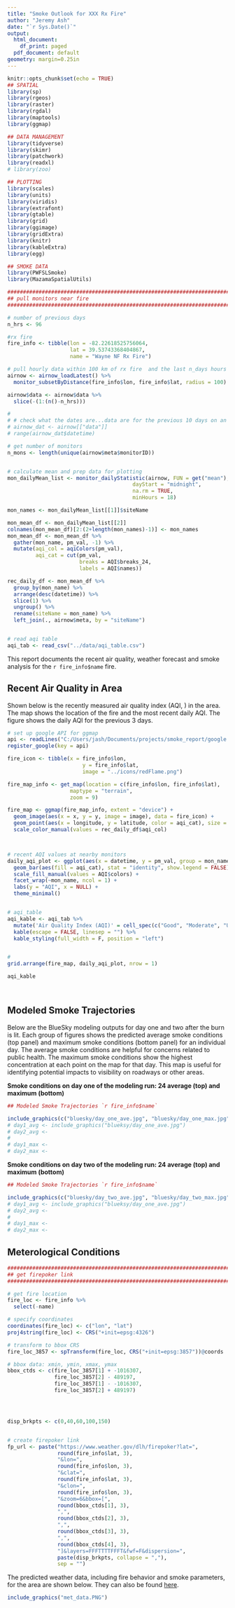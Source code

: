 ```yaml
---
title: "Smoke Outlook for XXX Rx Fire"
author: "Jeremy Ash"
date: "`r Sys.Date()`"
output:
  html_document:
    df_print: paged
  pdf_document: default
geometry: margin=0.25in
---
```


```r
knitr::opts_chunk$set(echo = TRUE)
## SPATIAL
library(sp)
library(rgeos)
library(raster)
library(rgdal)
library(maptools)
library(ggmap)

## DATA MANAGEMENT
library(tidyverse)
library(skimr)
library(patchwork)
library(readxl)
# library(zoo)

## PLOTTING
library(scales)
library(units)
library(viridis)
library(extrafont)
library(gtable)
library(grid)
library(ggimage)
library(gridExtra)
library(knitr)
library(kableExtra)
library(egg)

## SMOKE DATA
library(PWFSLSmoke)
library(MazamaSpatialUtils)
```


```r
#############################################################################
## pull monitors near fire
#############################################################################

# number of previous days
n_hrs <- 96

#rx fire
fire_info <- tibble(lon = -82.22618525756064, 
                    lat = 39.53743368404867,
                    name = "Wayne NF Rx Fire")

# pull hourly data within 100 km of rx fire  and the last n_days hours
airnow <- airnow_loadLatest() %>% 
  monitor_subsetByDistance(fire_info$lon, fire_info$lat, radius = 100) 

airnow$data <- airnow$data %>% 
  slice(-(1:(n()-n_hrs)))

# 
# # check what the dates are...data are for the previous 10 days on an hourly basis
# airnow_dat <- airnow[["data"]] 
# range(airnow_dat$datetime)

# get number of monitors 
n_mons <- length(unique(airnow$meta$monitorID))


# calculate mean and prep data for plotting
mon_dailyMean_list <- monitor_dailyStatistic(airnow, FUN = get("mean"), 
                                        dayStart = "midnight", 
                                        na.rm = TRUE, 
                                        minHours = 18)

mon_names <- mon_dailyMean_list[[1]]$siteName

mon_mean_df <- mon_dailyMean_list[[2]] 
colnames(mon_mean_df)[2:(2+length(mon_names)-1)] <- mon_names
mon_mean_df <- mon_mean_df %>% 
  gather(mon_name, pm_val, -1) %>% 
  mutate(aqi_col = aqiColors(pm_val),
         aqi_cat = cut(pm_val, 
                       breaks = AQI$breaks_24,
                       labels = AQI$names))

rec_daily_df <- mon_mean_df %>% 
  group_by(mon_name) %>% 
  arrange(desc(datetime)) %>% 
  slice(1) %>% 
  ungroup() %>% 
  rename(siteName = mon_name) %>% 
  left_join(., airnow$meta, by = "siteName") 


# read aqi table
aqi_tab <- read_csv("../data/aqi_table.csv")

```

This report documents the recent air quality, weather forecast and smoke analysis for the `r fire_info$name` fire. 

## Recent Air Quality in Area 

Shown below is the recently measured air quality index (AQI, [](https://airnow.gov/)) in the area. The map shows the location of the fire and the most recent daily AQI. The figure shows the daily AQI for the previous 3 days.

```r

# set up google API for ggmap
api <- readLines("C:/Users/jash/Documents/projects/smoke_report/google.api")
register_google(key = api)

fire_icon <- tibble(x = fire_info$lon,
                        y = fire_info$lat,
                        image = "../icons/redFlame.png")

fire_map_info <- get_map(location = c(fire_info$lon, fire_info$lat),
                    maptype = "terrain",
                    zoom = 9)

fire_map <- ggmap(fire_map_info, extent = "device") +
  geom_image(aes(x = x, y = y, image = image), data = fire_icon) +
  geom_point(aes(x = longitude, y = latitude, color = aqi_cat), size = 3, show.legend = FALSE, data = rec_daily_df) +
  scale_color_manual(values = rec_daily_df$aqi_col)



# recent AQI values at nearby monitors
daily_aqi_plot <- ggplot(aes(x = datetime, y = pm_val, group = mon_name), data = mon_mean_df) +
  geom_bar(aes(fill = aqi_cat), stat = "identity", show.legend = FALSE) +
  scale_fill_manual(values = AQI$colors) +
  facet_wrap(~mon_name, ncol = 1) +
  labs(y = "AQI", x = NULL) +
  theme_minimal()


# aqi_table 
aqi_kable <- aqi_tab %>%
  mutate('Air Quality Index (AQI)' = cell_spec(c("Good", "Moderate", "USG", "Unhealthy", "Very Unhealthy", "Hazardous"), color = "black", bold = T, background = AQI$colors)) %>% 
  kable(escape = FALSE, linesep = "") %>%
  kable_styling(full_width = F, position = "left")


# 
grid.arrange(fire_map, daily_aqi_plot, nrow = 1)

aqi_kable




```
## Modeled Smoke Trajectories
Below are the BlueSky modeling outputs for day one and two after the burn is lit. Each group of figures shows the predicted average smoke conditions (top panel) and maximum smoke conditions (bottom panel) for an individual day. The average smoke conditions are helpful for concerns related to public health. The maximum smoke conditions show the highest concentration at each point on the map for that day. This map is useful for identifying potential impacts to visibility on roadways or other areas.

__Smoke conditions on day one of the modeling run: 24 average (top) and maximum (bottom)__
```r
## Modeled Smoke Trajectories `r fire_info$name` 

include_graphics(c("bluesky/day_one_ave.jpg", "bluesky/day_one_max.jpg"))
# day1_avg <- include_graphics("blueksy/day_one_ave.jpg")
# day2_avg <-
# 
# day1_max <-
# day2_max <- 
```

__Smoke conditions on day two of the modeling run: 24 average (top) and maximum (bottom)__
```r
## Modeled Smoke Trajectories `r fire_info$name` 

include_graphics(c("bluesky/day_two_ave.jpg", "bluesky/day_two_max.jpg"))
# day1_avg <- include_graphics("blueksy/day_one_ave.jpg")
# day2_avg <-
# 
# day1_max <-
# day2_max <- 
```


## Meterological Conditions  

```r



#############################################################################
## get firepoker link
#############################################################################

# get fire location
fire_loc <- fire_info %>% 
  select(-name)

# specify coordinates
coordinates(fire_loc) <- c("lon", "lat")
proj4string(fire_loc) <- CRS("+init=epsg:4326")

# transform to bbox CRS
fire_loc_3857 <- spTransform(fire_loc, CRS("+init=epsg:3857"))@coords

# bbox data: xmin, ymin, xmax, ymax
bbox_ctds <- c(fire_loc_3857[1] + -1016307,
               fire_loc_3857[2] - 489197,
               fire_loc_3857[1] - -1016307,
               fire_loc_3857[2] + 489197)




disp_brkpts <- c(0,40,60,100,150)


# create firepoker link
fp_url <- paste("https://www.weather.gov/dlh/firepoker?lat=",
                round(fire_info$lat, 3),
                "&lon=",
                round(fire_info$lon, 3),
                "&clat=",
                round(fire_info$lat, 3),
                "&clon=",
                round(fire_info$lon, 3),
                "&zoom=6&bbox=[",
                round(bbox_ctds[1], 3),
                ",",
                round(bbox_ctds[2], 3),
                ",",
                round(bbox_ctds[3], 3),
                ",",
                round(bbox_ctds[4], 3),
                "]&layers=FFFTTTTFFFT&fwf=F&dispersion=",
                paste(disp_brkpts, collapse = ","),
                sep = "")
```

The predicted weather data, including fire behavior and smoke parameters, for the area are shown below. They can also be found [here](`r fp_url`). 

```r
include_graphics("met_data.PNG")
```














